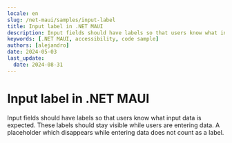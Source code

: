 ```yaml
---
locale: en
slug: /net-maui/samples/input-label
title: Input label in .NET MAUI
description: Input fields should have labels so that users know what input data is expected.
keywords: [.NET MAUI, accessibility, code sample]
authors: [alejandro]
date: 2024-05-03
last_update:
  date: 2024-08-31
---
```


# Input label in .NET MAUI

Input fields should have labels so that users know what input data is expected. These labels should stay visible while users are entering data. A placeholder which disappears while entering data does not count as a label.

<CodeSample id="input-label" framework="net-maui" locale="en"/>
